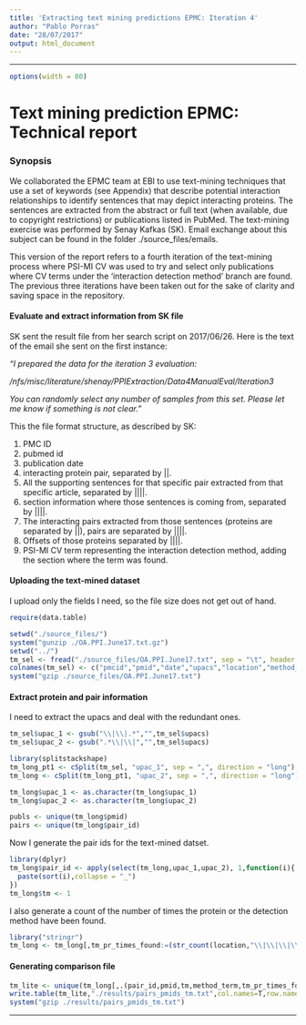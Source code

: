 ```yaml
---
title: 'Extracting text mining predictions EPMC: Iteration 4'
author: "Pablo Porras"
date: "28/07/2017"
output: html_document
---
```


---
```r
options(width = 80)
```
Text mining prediction EPMC: Technical report
========================================================

### Synopsis

We collaborated the EPMC team at EBI to use text-mining techniques that use a set of keywords (see Appendix) that describe potential interaction relationships to identify sentences that may depict interacting proteins. The sentences are extracted from the abstract or full text (when available, due to copyright restrictions) or publications listed in PubMed. The text-mining exercise was performed by Senay Kafkas (SK). Email exchange about this subject can be found in the folder ./source_files/emails. 

This version of the report refers to a fourth iteration of the text-mining process where PSI-MI CV was used to try and select only publications where CV terms under the 'interaction detection method' branch are found. The previous three iterations have been taken out for the sake of clarity and saving space in the repository. 

#### Evaluate and extract information from SK file

SK sent the result file from her search script on 2017/06/26. Here is the text of the email she sent on the first instance:  

*"I prepared the data for the iteration 3 evaluation:*

*/nfs/misc/literature/shenay/PPIExtraction/Data4ManualEval/Iteration3*


*You can randomly select any number of samples from this set. Please let me know if something is not clear."*

This the file format structure, as described by SK:

  1. PMC ID
  2. pubmed id
  3. publication date
  4. interacting protein pair, separated by ||. 
  5. All the supporting sentences for that specific pair extracted from that specific article, separated by ||||.
  6. section information where those sentences is coming from, separated by ||||.
  7. The interacting pairs extracted from those sentences (proteins are separated by ||), pairs are separated by ||||.
  8. Offsets of those proteins separated by ||||.
  9. PSI-MI CV term representing the interaction detection method, adding the section where the term was found. 

#### Uploading the text-mined dataset

I upload only the fields I need, so the file size does not get out of hand. 

```r
require(data.table)

setwd("./source_files/")
system("gunzip ./OA.PPI.June17.txt.gz")
setwd("../")
tm_sel <- fread("./source_files/OA.PPI.June17.txt", sep = "\t", header = F, drop=c(5,7,8),data.table = T)
colnames(tm_sel) <- c("pmcid","pmid","date","upacs","location","method_term")
system("gzip ./source_files/OA.PPI.June17.txt")
```

#### Extract protein and pair information

I need to extract the upacs and deal with the redundant ones. 
```r
tm_sel$upac_1 <- gsub("\\|\\|.*","",tm_sel$upacs)
tm_sel$upac_2 <- gsub(".*\\|\\|","",tm_sel$upacs)

library(splitstackshape)
tm_long_pt1 <- cSplit(tm_sel, "upac_1", sep = ",", direction = "long")
tm_long <- cSplit(tm_long_pt1, "upac_2", sep = ",", direction = "long")

tm_long$upac_1 <- as.character(tm_long$upac_1)
tm_long$upac_2 <- as.character(tm_long$upac_2)

publs <- unique(tm_long$pmid)
pairs <- unique(tm_long$pair_id)
```

Now I generate the pair ids for the text-mined datset.

```r
library(dplyr)
tm_long$pair_id <- apply(select(tm_long,upac_1,upac_2), 1,function(i){
  paste(sort(i),collapse = "_")
})
tm_long$tm <- 1
```

I also generate a count of the number of times the protein or the detection method have been found. 

```r
library("stringr")
tm_long <- tm_long[,tm_pr_times_found:=(str_count(location,"\\|\\|\\|\\|")+1)][,tm_dm_times_found:=(str_count(method_term,"\\|\\|\\|\\|")+1)]    
```

#### Generating comparison file

```r
tm_lite <- unique(tm_long[,.(pair_id,pmid,tm,method_term,tm_pr_times_found,tm_dm_times_found)])
write.table(tm_lite,"./results/pairs_pmids_tm.txt",col.names=T,row.names=F,quote=F,sep="\t")
system("gzip ./results/pairs_pmids_tm.txt")
```

************************************************************